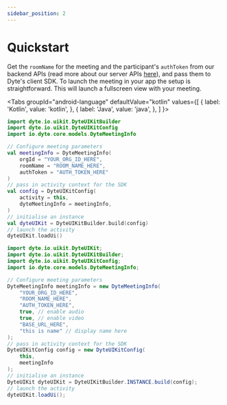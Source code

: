 ```yaml
---
sidebar_position: 2
---
```


# Quickstart

Get the `roomName` for the meeting and the participant's `authToken` from our backend APIs (read more about our server APIs [here](/api/)), and pass them to Dyte's client SDK.
To launch the meeting in your app the setup is straightforward.
This will launch a fullscreen view with your meeting.

<Tabs
groupId="android-language"
defaultValue="kotlin"
values={[
{ label: 'Kotlin', value: 'kotlin', },
{ label: 'Java', value: 'java', },
]
}>
<TabItem value="kotlin">

```kotlin
import dyte.io.uikit.DyteUIKitBuilder
import dyte.io.uikit.DyteUIKitConfig
import io.dyte.core.models.DyteMeetingInfo

// Configure meeting parameters
val meetingInfo = DyteMeetingInfo(
    orgId = "YOUR_ORG_ID_HERE",
    roomName = "ROOM_NAME_HERE",
    authToken = "AUTH_TOKEN_HERE"
)
// pass in activity context for the SDK
val config = DyteUIKitConfig(
    activity = this,
    dyteMeetingInfo = meetingInfo,
)
// initialise an instance
val dyteUIKit = DyteUIKitBuilder.build(config)
// launch the activity
dyteUIKit.loadUi()
```

</TabItem>
<TabItem value="java">

```java
import dyte.io.uikit.DyteUIKit;
import dyte.io.uikit.DyteUIKitBuilder;
import dyte.io.uikit.DyteUIKitConfig;
import io.dyte.core.models.DyteMeetingInfo;

// Configure meeting parameters
DyteMeetingInfo meetingInfo = new DyteMeetingInfo(
    "YOUR_ORG_ID_HERE",
    "ROOM_NAME_HERE",
    "AUTH_TOKEN_HERE",
    true, // enable audio 
    true, // enable video
    "BASE_URL_HERE", 
    "this is name" // display name here 
);
// pass in activity context for the SDK
DyteUIKitConfig config = new DyteUIKitConfig(
    this,
    meetingInfo
);
// initialise an instance
DyteUIKit dyteUIKit = DyteUIKitBuilder.INSTANCE.build(config);
// launch the activity
dyteUIKit.loadUi();  
```

</TabItem>
</Tabs>